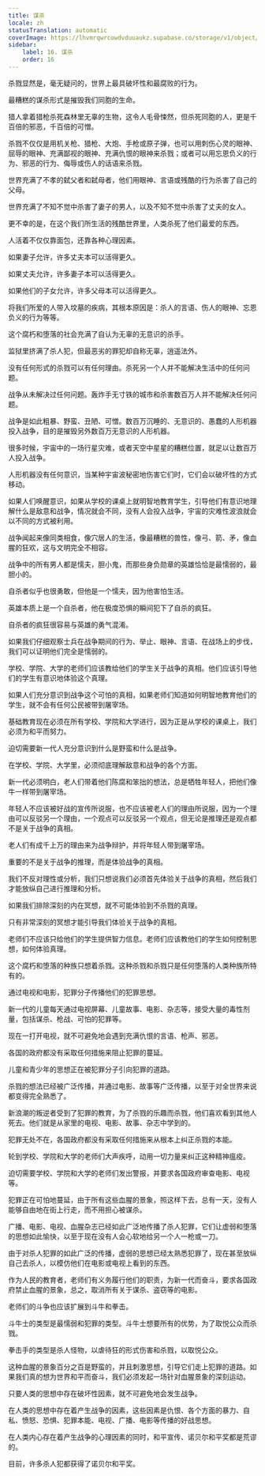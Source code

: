 ```yaml
---
title: 谋杀
locale: zh
statusTranslation: automatic
coverImage: https://lhvmrqwrcowdvduuaukz.supabase.co/storage/v1/object/public/strapi-uploads/small_cover-educacion-fundamental.webp-2d51a7828a2b1309555be27f7e2a61a0.webp
sidebar:
    label: 16. 谋杀
    order: 16
---
```

杀戮显然是，毫无疑问的，世界上最具破坏性和最腐败的行为。

最糟糕的谋杀形式是摧毁我们同胞的生命。

猎人拿着猎枪杀死森林里无辜的生物，这令人毛骨悚然，但杀死同胞的人，更是千百倍的邪恶，千百倍的可憎。

杀戮不仅仅是用机关枪、猎枪、大炮、手枪或原子弹，也可以用刺伤心灵的眼神、屈辱的眼神、充满鄙视的眼神、充满仇恨的眼神来杀戮；或者可以用忘恩负义的行为、邪恶的行为、侮辱或伤人的话语来杀戮。

世界充满了不孝的弑父者和弑母者，他们用眼神、言语或残酷的行为杀害了自己的父母。

世界充满了不知不觉中杀害了妻子的男人，以及不知不觉中杀害了丈夫的女人。

更不幸的是，在这个我们所生活的残酷世界里，人类杀死了他们最爱的东西。

人活着不仅仅靠面包，还靠各种心理因素。

如果妻子允许，许多丈夫本可以活得更久。

如果丈夫允许，许多妻子本可以活得更久。

如果他们的子女允许，许多父母本可以活得更久。

将我们所爱的人带入坟墓的疾病，其根本原因是：杀人的言语、伤人的眼神、忘恩负义的行为等等。

这个腐朽和堕落的社会充满了自认为无辜的无意识的杀手。

监狱里挤满了杀人犯，但最恶劣的罪犯却自称无辜，逍遥法外。

没有任何形式的杀戮可以有任何理由。杀死另一个人并不能解决生活中的任何问题。

战争从未解决过任何问题。轰炸手无寸铁的城市和杀害数百万人并不能解决任何问题。

战争是如此粗暴、野蛮、丑陋、可憎。数百万沉睡的、无意识的、愚蠢的人形机器投入战争，目的是摧毁另外数百万无意识的人形机器。

很多时候，宇宙中的一场行星灾难，或者天空中星星的糟糕位置，就足以让数百万人投入战争。

人形机器没有任何意识，当某种宇宙波秘密地伤害它们时，它们会以破坏性的方式移动。

如果人们唤醒意识，如果从学校的课桌上就明智地教育学生，引导他们有意识地理解什么是敌意和战争，情况就会不同，没有人会投入战争，宇宙的灾难性波浪就会以不同的方式被利用。

战争闻起来像同类相食，像穴居人的生活，像最糟糕的兽性，像弓、箭、矛，像血腥的狂欢，这与文明完全不相容。

战争中的所有男人都是懦夫，胆小鬼，而那些身负勋章的英雄恰恰是最懦弱的，最胆小的。

自杀者似乎也很勇敢，但他是一个懦夫，因为他害怕生活。

英雄本质上是一个自杀者，他在极度恐惧的瞬间犯下了自杀的疯狂。

自杀者的疯狂很容易与英雄的勇气混淆。

如果我们仔细观察士兵在战争期间的行为、举止、眼神、言语、在战场上的步伐，我们可以证明他们完全是懦弱的。

学校、学院、大学的老师们应该教给他们的学生关于战争的真相。他们应该引导他们的学生有意识地体验这个真理。

如果人们充分意识到战争这个可怕的真相，如果老师们知道如何明智地教育他们的学生，就不会有任何公民被带到屠宰场。

基础教育现在必须在所有学校、学院和大学进行，因为正是从学校的课桌上，我们必须为和平而努力。

迫切需要新一代人充分意识到什么是野蛮和什么是战争。

在学校、学院、大学里，必须彻底理解敌意和战争的各个方面。

新一代必须明白，老人们带着他们陈腐和笨拙的想法，总是牺牲年轻人，把他们像牛一样带到屠宰场。

年轻人不应该被好战的宣传所说服，也不应该被老人们的理由所说服，因为一个理由可以反驳另一个理由，一个观点可以反驳另一个观点，但无论是推理还是观点都不是关于战争的真相。

老人们有成千上万的理由来为战争辩护，并将年轻人带到屠宰场。

重要的不是关于战争的推理，而是体验战争的真相。

我们不反对理性或分析，我们只想说我们必须首先体验关于战争的真相，然后我们才能放纵自己进行推理和分析。

如果我们排除深刻的内在冥想，就不可能体验到不杀戮的真理。

只有非常深刻的冥想才能引导我们体验关于战争的真相。

老师们不应该只给他们的学生提供智力信息。老师们应该教他们的学生如何控制思想，如何体验真理。

这个腐朽和堕落的种族只想着杀戮。这种杀戮和杀戮只是任何堕落的人类种族所特有的。

通过电视和电影，犯罪分子传播他们的犯罪思想。

新一代的儿童每天通过电视屏幕、儿童故事、电影、杂志等，接受大量的毒性剂量，包括谋杀、枪战、可怕的犯罪等。

现在一打开电视，就不可避免地会遇到充满仇恨的言语、枪声、邪恶。

各国的政府都没有采取任何措施来阻止犯罪的蔓延。

儿童和青少年的思想正在被犯罪分子引向犯罪的道路。

杀戮的想法已经被广泛传播，并通过电影、故事等广泛传播，以至于对全世界来说都变得完全熟悉了。

新浪潮的叛逆者受到了犯罪的教育，为了杀戮的乐趣而杀戮，他们喜欢看到其他人死去。他们就是从家里的电视、电影、故事、杂志中学到的。

犯罪无处不在，各国政府都没有采取任何措施来从根本上纠正杀戮的本能。

轮到学校、学院和大学的老师们大声疾呼，动用一切力量来纠正这种精神瘟疫。

迫切需要学校、学院和大学的老师们发出警报，并要求各国政府审查电影、电视等。

犯罪正在可怕地蔓延，由于所有这些血腥的景象，照这样下去，总有一天，没有人能够自由地在街上行走，而不用担心被谋杀。

广播、电影、电视、血腥杂志已经如此广泛地传播了杀人犯罪，它们让虚弱和堕落的思想如此愉快，以至于现在没有人会心软地给另一个人一枪或一刀。

由于对杀人犯罪的如此广泛的传播，虚弱的思想已经太熟悉犯罪了，现在甚至放纵自己去杀人，以模仿他们在电影或电视上看到的东西。

作为人民的教育者，老师们有义务履行他们的职责，为新一代而奋斗，要求各国政府禁止血腥的景象，总之，取消所有关于谋杀、盗窃等的电影。

老师们的斗争也应该扩展到斗牛和拳击。

斗牛士的类型是最懦弱和犯罪的类型。斗牛士想要所有的优势，为了取悦公众而杀戮。

拳击手的类型是杀人怪物，以虐待狂的形式伤害和杀戮，以取悦公众。

这种血腥的景象百分之百是野蛮的，并且刺激思想，引导它们走上犯罪的道路。如果我们真的想为世界和平而奋斗，我们必须发起一场针对血腥景象的深刻运动。

只要人类的思想中存在破坏性因素，就不可避免地会发生战争。

在人类的思想中存在着产生战争的因素，这些因素是仇恨、各个方面的暴力、自私、愤怒、恐惧、犯罪本能、电视、广播、电影等传播的好战思想。

在人类内心存在着产生战争的心理因素的同时，和平宣传、诺贝尔和平奖都是荒谬的。

目前，许多杀人犯都获得了诺贝尔和平奖。

